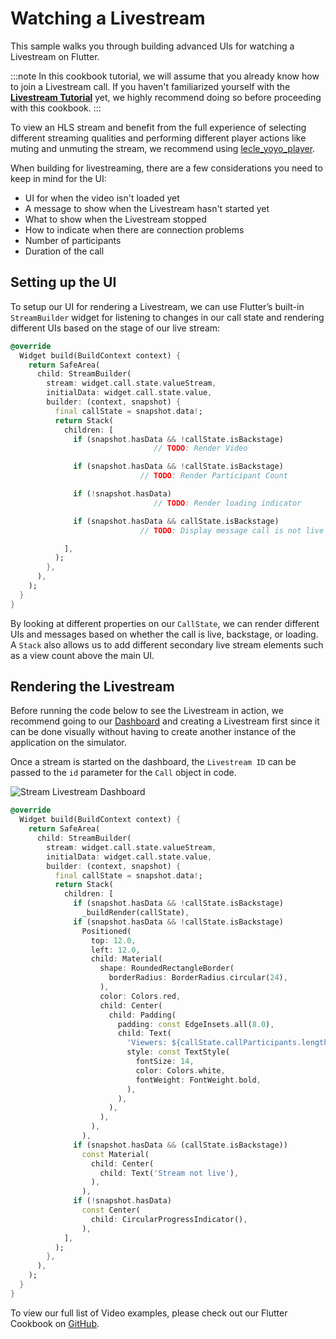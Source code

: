 # Watching a Livestream

This sample walks you through building advanced UIs for watching a Livestream on Flutter.

:::note
In this cookbook tutorial, we will assume that you already know how to join a Livestream call. If you haven't familiarized yourself with the **[Livestream Tutorial](https://getstream.io/video/docs/flutter/livestreaming/)** yet, we highly recommend doing so before proceeding with this cookbook.
:::

To view an HLS stream and benefit from the full experience of selecting different streaming qualities and performing different player actions like muting and unmuting the stream, we recommend using [lecle_yoyo_player](https://pub.dev/packages/lecle_yoyo_player).

When building for livestreaming, there are a few considerations you need to keep in mind for the UI:

- UI for when the video isn't loaded yet
- A message to show when the Livestream hasn't started yet
- What to show when the Livestream stopped
- How to indicate when there are connection problems
- Number of participants
- Duration of the call

## Setting up the UI
To setup our UI for rendering a Livestream, we can use Flutter’s built-in `StreamBuilder` widget for listening to changes in our call state and rendering different UIs based on the stage of our live stream:

```dart
@override
  Widget build(BuildContext context) {
    return SafeArea(
      child: StreamBuilder(
        stream: widget.call.state.valueStream,
        initialData: widget.call.state.value,
        builder: (context, snapshot) {
          final callState = snapshot.data!;
          return Stack(
            children: [
              if (snapshot.hasData && !callState.isBackstage)
								// TODO: Render Video

              if (snapshot.hasData && !callState.isBackstage)
							 // TODO: Render Participant Count

              if (!snapshot.hasData)
								// TODO: Render loading indicator

              if (snapshot.hasData && callState.isBackstage)
							 // TODO: Display message call is not live

            ],
          );
        },
      ),
    );
  }
}
```

By looking at different properties on our `CallState`, we can render different UIs and messages based on whether the call is live, backstage, or loading. A `Stack` also allows us to add different secondary live stream elements such as a view count above the main UI.

## Rendering the Livestream
Before running the code below to see the Livestream in action, we recommend going to our [Dashboard](https://dashboard.getstream.io/) and creating a Livestream first since it can be done visually without having to create another instance of the application on the simulator.

Once a stream is started on the dashboard, the `Livestream ID` can be passed to the `id` parameter for the `Call` object in code.

![Stream Livestream Dashboard](../assets/cookbook/livestreaming-dashboard.png)

```dart
@override
  Widget build(BuildContext context) {
    return SafeArea(
      child: StreamBuilder(
        stream: widget.call.state.valueStream,
        initialData: widget.call.state.value,
        builder: (context, snapshot) {
          final callState = snapshot.data!;
          return Stack(
            children: [
              if (snapshot.hasData && !callState.isBackstage)
                _buildRender(callState),
              if (snapshot.hasData && !callState.isBackstage)
                Positioned(
                  top: 12.0,
                  left: 12.0,
                  child: Material(
                    shape: RoundedRectangleBorder(
                      borderRadius: BorderRadius.circular(24),
                    ),
                    color: Colors.red,
                    child: Center(
                      child: Padding(
                        padding: const EdgeInsets.all(8.0),
                        child: Text(
                          'Viewers: ${callState.callParticipants.length - 1}',
                          style: const TextStyle(
                            fontSize: 14,
                            color: Colors.white,
                            fontWeight: FontWeight.bold,
                          ),
                        ),
                      ),
                    ),
                  ),
                ),
              if (snapshot.hasData && (callState.isBackstage))
                const Material(
                  child: Center(
                    child: Text('Stream not live'),
                  ),
                ),
              if (!snapshot.hasData)
                const Center(
                  child: CircularProgressIndicator(),
                ),
            ],
          );
        },
      ),
    );
  }
}
```

To view our full list of Video examples, please check out our Flutter Cookbook on [GitHub](https://github.com/GetStream/flutter-video-samples).